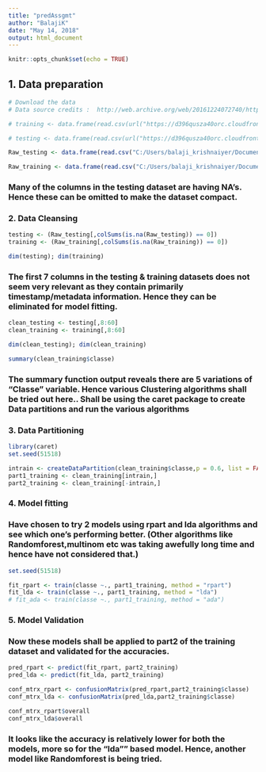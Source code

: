 ---
title: "predAssgmt"
author: "BalajiK"
date: "May 14, 2018"
output: html_document
---

```{r setup, include=FALSE}
knitr::opts_chunk$set(echo = TRUE)
```

## 1. Data preparation

```{r}
# Download the data
# Data source credits :  http://web.archive.org/web/20161224072740/http:/groupware.les.inf.puc-rio.br/har.

# training <- data.frame(read.csv(url("https://d396qusza40orc.cloudfront.net/predmachlearn/pml-training.csv"),na.strings=c("NA","#DIV/0!",""), header=TRUE))

# testing <- data.frame(read.csv(url("https://d396qusza40orc.cloudfront.net/predmachlearn/pml-testing.csv"),na.strings=c("NA","#DIV/0!",""), header=TRUE))

Raw_testing <- data.frame(read.csv("C:/Users/balaji_krishnaiyer/Documents/R/Coursera/ML/pml-testing.csv", na.strings = c("NA","#DIV/0!",""), header = TRUE))

Raw_training <- data.frame(read.csv("C:/Users/balaji_krishnaiyer/Documents/R/Coursera/ML/pml-training.csv", na.strings = c("NA","#DIV/0!",""), header = TRUE))

```

### Many of the columns in the testing dataset are having NA's.  Hence these can be omitted to make the dataset compact. 

### 2. Data Cleansing
```{R}

testing <- (Raw_testing[,colSums(is.na(Raw_testing)) == 0])
training <- (Raw_training[,colSums(is.na(Raw_training)) == 0])

dim(testing); dim(training)
```

### The first 7 columns in the testing & training datasets does not seem very relevant as they contain primarily timestamp/metadata information.  Hence they can be eliminated for model fitting.

```{R}
clean_testing <- testing[,8:60]
clean_training <- training[,8:60]

dim(clean_testing); dim(clean_training)

```

```{r}
summary(clean_training$classe)
```

### The summary function output reveals there are 5 variations of "Classe" variable.  Hence various Clustering algorithms shall be tried out here.. Shall be using the caret package to create Data partitions and run the various algorithms

### 3. Data Partitioning

```{R}
library(caret)
set.seed(51518)

intrain <- createDataPartition(clean_training$classe,p = 0.6, list = FALSE)
part1_training <- clean_training[intrain,]
part2_training <- clean_training[-intrain,]
```
### 4. Model fitting

### Have chosen to try 2 models using rpart and lda algorithms and see which one's performing better. (Other algorithms like Randomforest,multinom etc was taking awefully long time and hence have not considered that.)

```{R}
set.seed(51518)

fit_rpart <- train(classe ~., part1_training, method = "rpart")
fit_lda <- train(classe ~., part1_training, method = "lda")
# fit_ada <- train(classe ~., part1_training, method = "ada")

```

### 5. Model Validation

### Now these models shall be applied to part2 of the training dataset and validated for the accuracies.

```{R}
pred_rpart <- predict(fit_rpart, part2_training)
pred_lda <- predict(fit_lda, part2_training)

conf_mtrx_rpart <- confusionMatrix(pred_rpart,part2_training$classe)
conf_mtrx_lda <- confusionMatrix(pred_lda,part2_training$classe)

conf_mtrx_rpart$overall
conf_mtrx_lda$overall
```
### It looks like the accuracy is relatively lower for both the models, more so for the "lda"" based model.  Hence, another model like Randomforest is being tried.